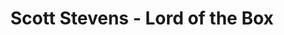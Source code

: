 ---
title: "Scott Stevens - Lord of the Box"
order: "12"
hero_image: "./scott_lordofthebox.jpg"
hero_image_alt: "Scott Stevens - Lord of the Box"
---